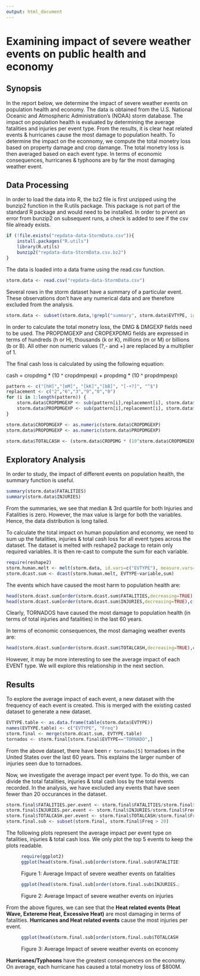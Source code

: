 ```yaml
---
output: html_document
---
```

Examining impact of severe weather events on public health and economy
========================================================

## Synopsis

In the report below, we determine the impact of severe weather events on population health and economy. The data is obtained from the U.S. National Oceanic and Atmospheric Administration's (NOAA) storm database. The impact on population health is evaluated by determining the average fatalities and injuries per event type. From the results, it is clear heat related events & hurricanes cause the most damage to population health. To determine the impact on the econnomy, we compute the total monetry loss based on property damage and crop damange. The total monetry loss is then averaged based on each event type. In terms of economic consequences, hurricanes & typhoons are by far the most damaging weather event. 

##  Data Processing

In order to load the data into R, the bz2 file is first unzipped using the bunzip2 function in the R.utils package. This package is not part of the standard R package and would need to be installed. In order to prvent an error from bunzip2 on subsequent runs, a check is added to see if the csv file already exists. 

```r
if (!file.exists("repdata-data-StormData.csv")){
    install.packages("R.utils")
    library(R.utils)
    bunzip2("repdata-data-StormData.csv.bz2")    
}
```

The data is loaded into a data frame using the read.csv function.
```r
storm.data <- read.csv("repdata-data-StormData.csv")
```

Several rows in the storm dataset have a summary of a particular event. These observations don't have any numerical data and are therefore excluded from the analysis. 

``` r
storm.data <- subset(storm.data,!grepl("summary", storm.data$EVTYPE, ignore.case = TRUE))
```

In order to calculate the total monetry loss, the DMG & DMGEXP fields need to be used. The PROPDMGEXP and CROPEXPDMG fields are expressed in terms of hundreds (h or H), thousands (k or K), millions (m or M) or billions (b or B). All other non numeric values (?,- and +) are replaced by a multiplier of 1. 

The final cash loss is calculated by using the following equation: <br/>

  cash = cropdmg * (10 ^ cropdmpexp) + propdmg * (10 ^ propdmpexp)

```r
pattern <- c("[hH]","[mM]", "[kK]","[bB]", "[-+?]", "^$")
replacement <- c("2","6","3","9","0","0")
for (i in 1:length(pattern)) {
    storm.data$CROPDMGEXP <- sub(pattern[i],replacement[i], storm.data$CROPDMGEXP)
    storm.data$PROPDMGEXP <- sub(pattern[i],replacement[i], storm.data$PROPDMGEXP)    
}

storm.data$CROPDMGEXP <- as.numeric(storm.data$CROPDMGEXP)
storm.data$PROPDMGEXP <- as.numeric(storm.data$PROPDMGEXP)

storm.data$TOTALCASH <- (storm.data$CROPDMG * (10^storm.data$CROPDMGEXP)) + (storm.data$PROPDMG * (10^storm.data$PROPDMGEXP)) 
```

## Exploratory Analysis

In order to study, the impact of different events on population health, the summary function is useful.

```r
summary(storm.data$FATALITIES)
summary(storm.data$INJURIES)
```

From the summaries, we see that median & 3rd quartile for both Injuries and Fatalities is zero. However, the max value is large for both the variables. Hence, the data distribution is long tailed. 

To calculate the total impact on human population and economy, we need to sum up the fatalities, injuries & total cash loss for all event types across the dataset. The dataset is melted with reshape2 package to retain only required variables. It is then re-cast to compute the sum for each variable. 

```r
require(reshape2)
storm.human.melt <- melt(storm.data, id.vars=c("EVTYPE"), measure.vars=c("FATALITIES", "INJURIES", "TOTALCASH"))
storm.dcast.sum <- dcast(storm.human.melt, EVTYPE~variable,sum)
```

The events which have caused the most harm to population health are: 
```r
head(storm.dcast.sum[order(storm.dcast.sum$FATALITIES,decreasing=TRUE),c(1,2)],5)
head(storm.dcast.sum[order(storm.dcast.sum$INJURIES,decreasing=TRUE),c(1,3)],5)
```
Clearly, TORNADOS have caused the most damage to population health (in terms of total injuries and fatalities) in the last 60 years. 

In terms of economic consequences, the most damaging weather events are: 
```r
head(storm.dcast.sum[order(storm.dcast.sum$TOTALCASH,decreasing=TRUE),c(1,4)],5)
```

However, it may be more interesting to see the average impact of each EVENT type. We will explore this relationship in the next section. 


## Results

To explore the average impact of each event, a new dataset with the frequency of each event is created. This is merged with the existing casted dataset to generate a new dataset. 

```r
EVTYPE.table <- as.data.frame(table(storm.data$EVTYPE))
names(EVTYPE.table) <- c("EVTYPE", "Freq")
storm.final <- merge(storm.dcast.sum, EVTYPE.table)
tornados <- storm.final[storm.final$EVTYPE=="TORNADO",]
```

From the above dataset, there have been `r tornados[5]` tornadoes in the United States over the last 60 years. This explains the larger number of injuries seen due to tornadoes.

Now, we investigate the average impact per event type. To do this, we can divide the total fatalities, injuries & total cash loss by the total events recorded. In the analysis, we have excluded any events that have seen fewer than 20 occurances in the dataset.

```r
storm.final$FATALITIES.per.event <- storm.final$FATALITIES/storm.final$Freq
storm.final$INJURIES.per.event <- storm.final$INJURIES/storm.final$Freq
storm.final$TOTALCASH.per.event <- storm.final$TOTALCASH/storm.final$Freq
storm.final.sub <- subset(storm.final, storm.final$Freq > 20)
```

The following plots represent the average impact per event type on fatalities, injuries & total cash loss. We only plot the top 5 events to keep the plots readable. 

<figure>
```r
require(ggplot2)
ggplot(head(storm.final.sub[order(storm.final.sub$FATALITIES.per.event,decreasing=TRUE),],5), aes(x=EVTYPE, y=FATALITIES.per.event)) + geom_bar(stat="identity", fill = "blue") + xlab("Severe Weather Event") + ylab("Average Fatalities per Event Type")
```
<figcaption> Figure 1: Average Impact of severe weather events on fatalities </figcaption>
</figure>

<figure>
```r
ggplot(head(storm.final.sub[order(storm.final.sub$INJURIES.per.event,decreasing=TRUE),],5), aes(x=EVTYPE, y=INJURIES.per.event)) + geom_bar(stat="identity", fill = "blue") + xlab("Severe Weather Event") + ylab("Average Injuries per Event Type")
```
<figcaption> Figure 2: Average Impact of severe weather events on injuries </figcaption>
</figure>

From the above figures, we can see that the **Heat related events (Heat Wave, Extereme Heat, Excessive Heat)** are most damaging in terms of fatalities. **Hurricanes and Heat related events** cause the most injuries per event.  

<figure>
```r
ggplot(head(storm.final.sub[order(storm.final.sub$TOTALCASH.per.event,decreasing=TRUE),],5), aes(x=EVTYPE, y=TOTALCASH.per.event)) + geom_bar(stat="identity", fill = "blue") + xlab("Severe Weather Event") + ylab("Average Cash loss per Event Type")
```
<figcaption> Figure 3: Average Impact of severe weather events on economy </figcaption>
</figure>


**Hurricanes/Typhoons** have the greatest consequences on the economy. On average, each hurricane has caused a total monetry loss of $800M. 